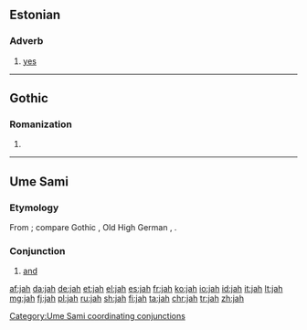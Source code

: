 {{also|Jah}}
==Estonian==

===Adverb===
{{head|et|adverb}}

# [[yes]]

----

==Gothic==
===Romanization===
{{got-rom}}

# {{got-romanization of|𐌾𐌰𐌷}}

----

==Ume Sami==

===Etymology===
From {{etyl|gem-pro|sju}} {{term/t|gem-pro|*jahw||and}}; compare Gothic {{term|𐌾𐌰𐌷|tr=jah|lang=got}}, Old High German {{term|ja|lang=goh}}, {{term|joh|lang=goh}}.

===Conjunction===
{{head|sju|conjunction}}

# [[and]]

[[Category:Ume Sami coordinating conjunctions]]

[[af:jah]]
[[da:jah]]
[[de:jah]]
[[et:jah]]
[[el:jah]]
[[es:jah]]
[[fr:jah]]
[[ko:jah]]
[[io:jah]]
[[id:jah]]
[[it:jah]]
[[lt:jah]]
[[mg:jah]]
[[fj:jah]]
[[pl:jah]]
[[ru:jah]]
[[sh:jah]]
[[fi:jah]]
[[ta:jah]]
[[chr:jah]]
[[tr:jah]]
[[zh:jah]]